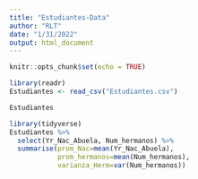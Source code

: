 ```yaml
---
title: "Estudiantes-Data"
author: "RLT"
date: "1/31/2022"
output: html_document
---
```


```r
knitr::opts_chunk$set(echo = TRUE)
```

```r
library(readr)
Estudiantes <- read_csv("Estudiantes.csv")

Estudiantes
```
```r
library(tidyverse)
Estudiantes %>% 
  select(Yr_Nac_Abuela, Num_hermanos) %>% 
  summarise(prom_Nac=mean(Yr_Nac_Abuela),
            prom_hermanos=mean(Num_hermanos),
            varianza_Herm=var(Num_hermanos))
```

